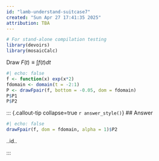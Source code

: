 ```yaml
---
id: "lamb-understand-suitcase7"
created: "Sun Apr 27 17:41:35 2025"
attribution: TBA
---
```


```r
# For stand-alone compilation testing
library(devoirs)
library(mosaicCalc)
```

::: {#exr-lamb-understand-suitcase7}
Draw $F(t) \equiv \int f(t) dt$
```r
#| echo: false
f <- function(x) exp(x*2)
fdomain <- domain(t = -2:1)
P <- drawFpair(f, bottom = -0.05, dom = fdomain)
P$P1
P$P2
```

<!-- Opening answer: lus-4dN37 -->
::: {.callout-tip collapse=true `r answer_style()`}
## Answer
```r
#| echo: false
drawFpair(f, dom = fdomain, alpha = 1)$P2
```

[..id..]{data-tooltip="Ans id: lus-4dN7"}
:::
<!-- closing answer lus-4dN4 -->
:::
 <!-- end of exr-lamb-understand-suitcase4 -->
